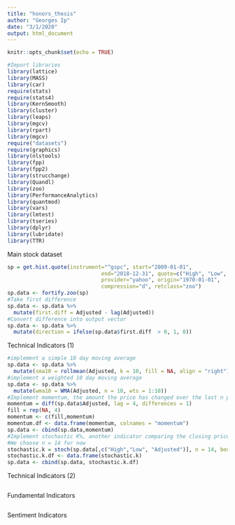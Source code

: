 ```yaml
---
title: "honors_thesis"
author: "Georges Ip"
date: "3/1/2020"
output: html_document
---
```


```r
knitr::opts_chunk$set(echo = TRUE)
```

```r
#Import libraries
library(lattice)
library(MASS)
library(car)
require(stats)
require(stats4)
library(KernSmooth)
library(cluster)
library(leaps)
library(mgcv)
library(rpart)
library(mgcv)
require("datasets")
require(graphics)
library(nlstools)
library(fpp)
library(fpp2)
library(strucchange)
library(Quandl)
library(zoo)
library(PerformanceAnalytics)
library(quantmod)
library(vars)
library(lmtest)
library(tseries)
library(dplyr)
library(lubridate)
library(TTR)
```

Main stock dataset
```r
sp = get.hist.quote(instrument="^gspc", start="2009-01-01",
                              end="2018-12-31", quote=c("High", "Low", "Adjusted"),
                              provider="yahoo", origin="1970-01-01",
                              compression="d", retclass="zoo")
sp.data <- fortify.zoo(sp)
#Take first difference
sp.data <- sp.data %>%
  mutate(first.diff = Adjusted - lag(Adjusted))
#Convert difference into output vector
sp.data <- sp.data %>% 
  mutate(direction = ifelse(sp.data$first.diff  > 0, 1, 0))
```

Technical Indicators (1)
```r
#implement a simple 10 day moving average
sp.data <- sp.data %>%
  mutate(sma10 = rollmean(Adjusted, k = 10, fill = NA, align = "right"))
#implement a weighted 10 day moving average
sp.data <- sp.data %>%
  mutate(wma10 = WMA(Adjusted, n = 10, wts = 1:10))
#Implement momentum, the amount the price has changed over the last n periods
momentum = diff(sp.data$Adjusted, lag = 4, differences = 1)
fill = rep(NA, 4)
momentum <- c(fill,momentum)
momentum.df <- data.frame(momentum, colnames = "momentum")
sp.data <- cbind(sp.data,momentum)
#Implement stochastic K%, another indicator comparing the closing price of an asset to a range of its prices over a certain period of time n.
#We choose n = 14 for now
stochastic.k = stoch(sp.data[,c("High","Low", "Adjusted")], n = 14, bounded = TRUE)*100
stochastic.k.df <- data.frame(stochastic.k)
sp.data <- cbind(sp.data, stochastic.k.df)
```

Technical Indicators (2)
```r

```

Fundamental Indicators
```r

```

Sentiment Indicators
```r

```



